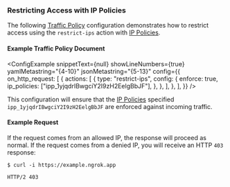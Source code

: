 
### Restricting Access with IP Policies

The following [Traffic Policy](/docs/traffic-policy/)
configuration demonstrates how to restrict access using the `restrict-ips`
action with [IP Policies](/docs/api/resources/ip-policies/).

#### Example Traffic Policy Document

<ConfigExample
	snippetText={null}
	showLineNumbers={true}
	yamlMetastring="{4-10}"
	jsonMetastring="{5-13}"
	config={{
		on_http_request: [
			{
				actions: [
					{
						type: "restrict-ips",
						config: {
							enforce: true,
							ip_policies: ["ipp_1yjqdrIBwgciY2I9zH2EelgBbJF"],
						},
					},
				],
			},
		],
	}}
/>

This configuration will ensure that the [IP Policies](/docs/api/resources/ip-policies/)
specified `ipp_1yjqdrIBwgciY2I9zH2EelgBbJF` are enforced against incoming
traffic.

#### Example Request

If the request comes from an allowed IP, the response will proceed as normal. If
the request comes from a denied IP, you will receive an HTTP `403` response:

```shell
$ curl -i https://example.ngrok.app
```

```http
HTTP/2 403
```
